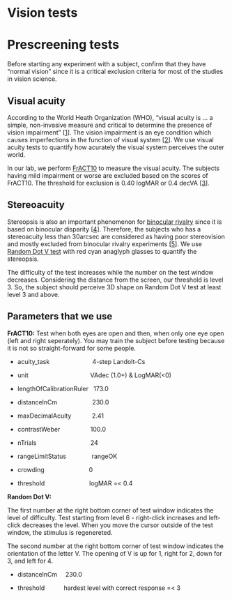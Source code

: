 # Vision tests

# Prescreening tests

Before starting any experiment with a subject, confirm that they have "normal vision" since it is a critical exclusion criteria for most of the studies in vision science.

## Visual acuity

According to the World Heath Organization (WHO), "visual acuity is ... a simple, non-invasive measure and critical to determine the presence of vision impairment" [[1](https://www.who.int/teams/noncommunicable-diseases/sensory-functions-disability-and-rehabilitation/whoeyes#:~:text=Visual%20acuity%20is%20the%20most,acuity%20testing%20is%20a%20challenge.)]. The vision impairment is an eye condition which causes imperfections in the function of visual system [[2](https://www.who.int/news-room/fact-sheets/detail/blindness-and-visual-impairment)]. We use visual acuity tests to quantify how acurately the visual system perceives the outer world.


In our lab, we perform [FrACT10](https://michaelbach.de/ot/FrACT10/capp/index.html) to measure the visual acuity. The subjects having mild impairment or worse are excluded based on the scores of FrACT10. The threshold for exclusion is 0.40 logMAR or 0.4 decVA [[3](https://michaelbach.de/sci/acuity.html)].

## Stereoacuity

Stereopsis is also an important phenomenon for [binocular rivalry](https://www.sciencedirect.com/topics/neuroscience/binocular-rivalry) since it is based on binocular disparity [[4](https://eyewiki.aao.org/Stereopsis_and_Tests_for_Stereopsis)]. Therefore, the subjects who has a stereoacuity less than 30arcsec are considered as having poor stereovision and mostly excluded from binocular rivalry experiments [[5](https://www.doi.org/10.1068/p7203)]. We use [Random Dot V test](http://www.neuro-o.se/CritVis/cVis2.html#3DV) with red cyan anaglyph glasses to quantify the stereopsis. 

The difficulty of the test increases while the number on the test window decreases. Considering the distance from the screen, our threshold is level 3. So, the subject should perceive 3D shape on Random Dot V test at least level 3 and above.

## Parameters that we use

**FrACT10:** Test when both eyes are open and then, when only one eye open (left and right seperately).
You may train the subject before testing because it is not so straight-forward for some people.

- acuity_task &ensp; &ensp; &ensp; &ensp; &ensp; &ensp; &ensp; &ensp; &ensp;4-step Landolt-Cs

- unit &ensp; &ensp; &ensp; &ensp; &ensp; &ensp; &ensp; &ensp; &ensp; &ensp; &ensp; &ensp; &ensp;VAdec (1.0+) & LogMAR(<0)

- lengthOfCalibrationRuler &nbsp; 173.0

- distanceInCm &ensp; &ensp; &ensp; &ensp; &ensp; &ensp; &ensp; 230.0

- maxDecimalAcuity &ensp; &ensp; &ensp; &ensp; 2.41

- contrastWeber &ensp; &ensp; &ensp; &ensp; &ensp; &ensp; 100.0

- nTrials &ensp; &ensp; &ensp; &ensp; &ensp; &ensp; &ensp; &ensp; &ensp; &ensp; &ensp; 24

- rangeLimitStatus &ensp; &ensp; &ensp; &ensp; &ensp; rangeOK

- crowding &ensp; &ensp; &ensp; &ensp; &ensp; &ensp; &ensp; &ensp; &ensp; 0

- threshold &ensp; &ensp; &ensp; &ensp; &ensp; &ensp; &ensp; &ensp; &ensp; logMAR =< 0.4

**Random Dot V:**

The first number at the right bottom corner of test window indicates the level of difficulty. Test starting from level 6 - right-click increases and left-click decreases the level.
When you move the cursor outside of the test window, the stimulus is regenereted.

The second number at the right bottom corner of test window indicates the orientation of the letter V. The opening of V is up for 1, right for 2, down for 3, and left for 4.

- distanceInCm &ensp; &nbsp;230.0

- threshold &ensp; &ensp; &ensp; &ensp;hardest level with correct response =< 3

